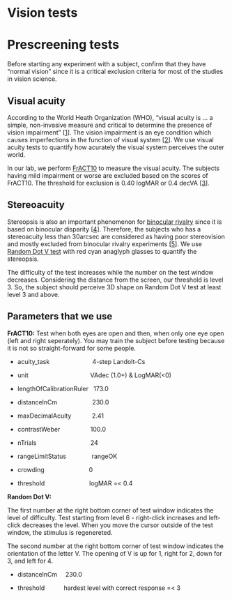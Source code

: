 # Vision tests

# Prescreening tests

Before starting any experiment with a subject, confirm that they have "normal vision" since it is a critical exclusion criteria for most of the studies in vision science.

## Visual acuity

According to the World Heath Organization (WHO), "visual acuity is ... a simple, non-invasive measure and critical to determine the presence of vision impairment" [[1](https://www.who.int/teams/noncommunicable-diseases/sensory-functions-disability-and-rehabilitation/whoeyes#:~:text=Visual%20acuity%20is%20the%20most,acuity%20testing%20is%20a%20challenge.)]. The vision impairment is an eye condition which causes imperfections in the function of visual system [[2](https://www.who.int/news-room/fact-sheets/detail/blindness-and-visual-impairment)]. We use visual acuity tests to quantify how acurately the visual system perceives the outer world.


In our lab, we perform [FrACT10](https://michaelbach.de/ot/FrACT10/capp/index.html) to measure the visual acuity. The subjects having mild impairment or worse are excluded based on the scores of FrACT10. The threshold for exclusion is 0.40 logMAR or 0.4 decVA [[3](https://michaelbach.de/sci/acuity.html)].

## Stereoacuity

Stereopsis is also an important phenomenon for [binocular rivalry](https://www.sciencedirect.com/topics/neuroscience/binocular-rivalry) since it is based on binocular disparity [[4](https://eyewiki.aao.org/Stereopsis_and_Tests_for_Stereopsis)]. Therefore, the subjects who has a stereoacuity less than 30arcsec are considered as having poor stereovision and mostly excluded from binocular rivalry experiments [[5](https://www.doi.org/10.1068/p7203)]. We use [Random Dot V test](http://www.neuro-o.se/CritVis/cVis2.html#3DV) with red cyan anaglyph glasses to quantify the stereopsis. 

The difficulty of the test increases while the number on the test window decreases. Considering the distance from the screen, our threshold is level 3. So, the subject should perceive 3D shape on Random Dot V test at least level 3 and above.

## Parameters that we use

**FrACT10:** Test when both eyes are open and then, when only one eye open (left and right seperately).
You may train the subject before testing because it is not so straight-forward for some people.

- acuity_task &ensp; &ensp; &ensp; &ensp; &ensp; &ensp; &ensp; &ensp; &ensp;4-step Landolt-Cs

- unit &ensp; &ensp; &ensp; &ensp; &ensp; &ensp; &ensp; &ensp; &ensp; &ensp; &ensp; &ensp; &ensp;VAdec (1.0+) & LogMAR(<0)

- lengthOfCalibrationRuler &nbsp; 173.0

- distanceInCm &ensp; &ensp; &ensp; &ensp; &ensp; &ensp; &ensp; 230.0

- maxDecimalAcuity &ensp; &ensp; &ensp; &ensp; 2.41

- contrastWeber &ensp; &ensp; &ensp; &ensp; &ensp; &ensp; 100.0

- nTrials &ensp; &ensp; &ensp; &ensp; &ensp; &ensp; &ensp; &ensp; &ensp; &ensp; &ensp; 24

- rangeLimitStatus &ensp; &ensp; &ensp; &ensp; &ensp; rangeOK

- crowding &ensp; &ensp; &ensp; &ensp; &ensp; &ensp; &ensp; &ensp; &ensp; 0

- threshold &ensp; &ensp; &ensp; &ensp; &ensp; &ensp; &ensp; &ensp; &ensp; logMAR =< 0.4

**Random Dot V:**

The first number at the right bottom corner of test window indicates the level of difficulty. Test starting from level 6 - right-click increases and left-click decreases the level.
When you move the cursor outside of the test window, the stimulus is regenereted.

The second number at the right bottom corner of test window indicates the orientation of the letter V. The opening of V is up for 1, right for 2, down for 3, and left for 4.

- distanceInCm &ensp; &nbsp;230.0

- threshold &ensp; &ensp; &ensp; &ensp;hardest level with correct response =< 3

